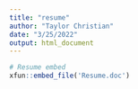 ```yaml
---
title: "resume"
author: "Taylor Christian"
date: "3/25/2022"
output: html_document
---
```


```r
# Resume embed
xfun::embed_file('Resume.doc')

```